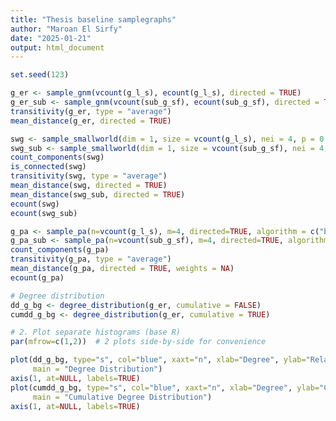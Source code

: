 ```yaml
---
title: "Thesis baseline samplegraphs"
author: "Maroan El Sirfy"
date: "2025-01-21"
output: html_document
---
```


```r
set.seed(123)
```

```r
g_er <- sample_gnm(vcount(g_l_s), ecount(g_l_s), directed = TRUE)
g_er_sub <- sample_gnm(vcount(sub_g_sf), ecount(sub_g_sf), directed = TRUE)
transitivity(g_er, type = "average")
mean_distance(g_er, directed = TRUE)
```

```r
swg <- sample_smallworld(dim = 1, size = vcount(g_l_s), nei = 4, p = 0.5, loops = FALSE, multiple = FALSE)
swg_sub <- sample_smallworld(dim = 1, size = vcount(sub_g_sf), nei = 4, p = 0.5, loops = FALSE, multiple = FALSE)
count_components(swg)
is_connected(swg)
transitivity(swg, type = "average")
mean_distance(swg, directed = TRUE)
mean_distance(swg_sub, directed = TRUE)
ecount(swg)
ecount(swg_sub)

```


```r
g_pa <- sample_pa(n=vcount(g_l_s), m=4, directed=TRUE, algorithm = c("bag"))
g_pa_sub <- sample_pa(n=vcount(sub_g_sf), m=4, directed=TRUE, algorithm = c("bag"))
count_components(g_pa)
transitivity(g_pa, type = "average")
mean_distance(g_pa, directed = TRUE, weights = NA)
ecount(g_pa)
```

```r
# Degree distribution
dd_g_bg <- degree_distribution(g_er, cumulative = FALSE)
cumdd_g_bg <- degree_distribution(g_er, cumulative = TRUE)
```


```r
# 2. Plot separate histograms (base R)
par(mfrow=c(1,2))  # 2 plots side-by-side for convenience

plot(dd_g_bg, type="s", col="blue", xaxt="n", xlab="Degree", ylab="Relative Frequency",
     main = "Degree Distribution")
axis(1, at=NULL, labels=TRUE)
plot(cumdd_g_bg, type="s", col="blue", xaxt="n", xlab="Degree", ylab="Cumulative Frequency",
     main = "Cumulative Degree Distribution")
axis(1, at=NULL, labels=TRUE)

```